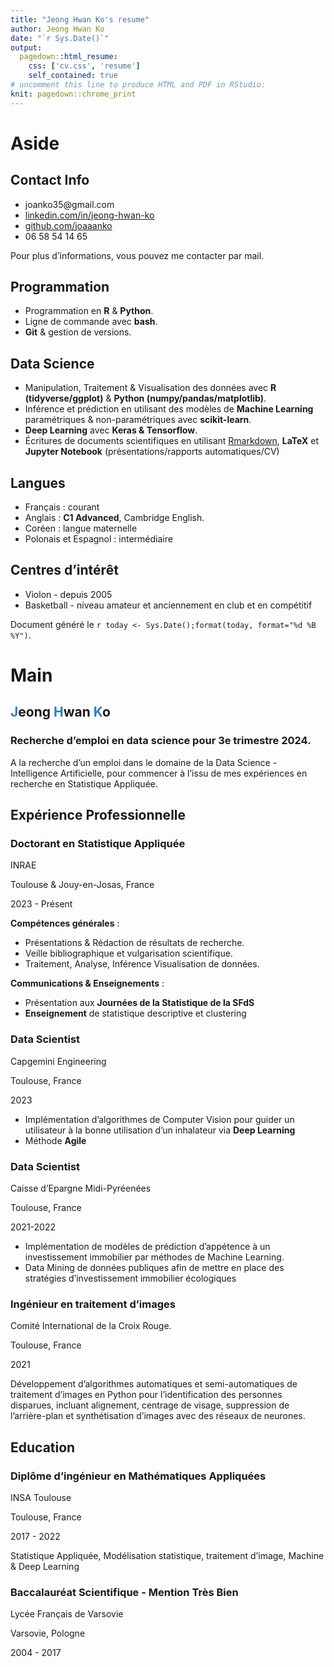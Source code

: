 ```yaml
---
title: "Jeong Hwan Ko's resume"
author: Jeong Hwan Ko
date: "`r Sys.Date()`"
output:
  pagedown::html_resume:
    css: ['cv.css', 'resume']
    self_contained: true
# uncomment this line to produce HTML and PDF in RStudio:
knit: pagedown::chrome_print
---
```


Aside
================================================================================

Contact Info {#contact}
--------------------------------------------------------------------------------

- <i class="fa fa-envelope"></i> joanko35@gmail.com
- <i class="fa fa-linkedin"></i> [linkedin.com/in/jeong-hwan-ko](https://www.linkedin.com/in/jeong-hwan-ko/) 
- <i class="fa fa-github"></i> [github.com/joaaanko](https://github.com/joaaanko)
- <i class="fa fa-phone"></i> 06 58 54 14 65

Pour plus d'informations, vous pouvez me contacter par mail.

Programmation {#skills-Programmation}
--------------------------------------------------------------------------------

* Programmation en __R__ & __Python__.
* Ligne de commande avec __bash__.
* __Git__ & gestion de versions.

Data Science {#skills-datascience}
--------------------------------------------------------------------------------

- Manipulation, Traitement & Visualisation des données avec __R (tidyverse/ggplot)__ & __Python (numpy/pandas/matplotlib)__.
- Inférence et prédiction en utilisant des modèles de __Machine Learning__ paramétriques & non-paramétriques avec __scikit-learn__.
- __Deep Learning__ avec __Keras & Tensorflow__.
- Écritures de documents scientifiques en utilisant [Rmarkdown](https://rmarkdown.rstudio.com/), __LaTeX__ et __Jupyter Notebook__ (présentations/rapports automatiques/CV)

Langues {#skills-langues}
--------------------------------------------------------------------------------
* Français : courant
* Anglais : __C1 Advanced__, Cambridge English.
* Coréen : langue maternelle
* Polonais et Espagnol : intermédiaire

Centres d'intérêt {#skills-langues}
--------------------------------------------------------------------------------

* Violon - depuis 2005
* Basketball - niveau amateur et anciennement en club et en compétitif

Document généré le `r today <- Sys.Date();format(today, format="%d %B %Y")`.



Main
================================================================================

<b style='color:#2980b9'>J</b>eong <b style='color:#2980b9'>H</b>wan <b style='color:#2980b9'>K</b>o {#title}
--------------------------------------------------------------------------------

### Recherche d'emploi en data science pour 3e trimestre 2024. 

A la recherche d'un emploi dans le domaine de la Data Science - Intelligence Artificielle, pour commencer à l'issu de mes expériences en recherche en Statistique Appliquée.

Expérience Professionnelle {data-icon=suitcase}
--------------------------------------------------------------------------------
### Doctorant en Statistique Appliquée

INRAE

Toulouse & Jouy-en-Josas, France

2023 - Présent

__Compétences générales__ :

- Présentations & Rédaction de résultats de recherche.
- Veille bibliographique  et vulgarisation scientifique.
- Traitement, Analyse, Inférence Visualisation de données.

__Communications & Enseignements__ : 

- Présentation aux __Journées de la Statistique de la SFdS__
- __Enseignement__ de statistique descriptive et clustering

### Data Scientist

Capgemini Engineering

Toulouse, France

2023

- Implémentation d'algorithmes de Computer Vision pour guider un utilisateur à la bonne utilisation d'un inhalateur via __Deep Learning__
- Méthode __Agile__

### Data Scientist

Caisse d'Epargne Midi-Pyréenées

Toulouse, France

2021-2022

- Implémentation de modèles de prédiction d'appétence à un investissement immobilier par méthodes de Machine Learning. 
- Data Mining de données publiques afin de mettre en place des stratégies d'investissement immobilier écologiques


### Ingénieur en traitement d'images

Comité International de la Croix Rouge.

Toulouse, France

2021

Développement d'algorithmes automatiques et semi-automatiques de traitement d'images en Python pour l'identification des personnes disparues, incluant alignement, centrage de visage, suppression de l'arrière-plan et synthétisation d'images avec des réseaux de neurones.

Education {data-icon=graduation-cap data-concise=true}
--------------------------------------------------------------------------------

### Diplôme d'ingénieur en Mathématiques Appliquées

INSA Toulouse

Toulouse, France

2017 - 2022

Statistique Appliquée, Modélisation statistique, traitement d'image, Machine & Deep Learning

### Baccalauréat Scientifique - Mention Très Bien

Lycée Français de Varsovie 

Varsovie, Pologne

2004 - 2017